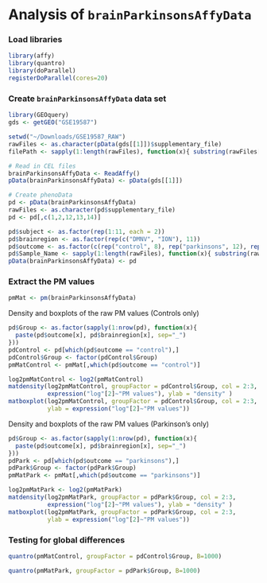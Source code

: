 Analysis of `brainParkinsonsAffyData`
========================================================

### Load libraries
```r
library(affy)
library(quantro)
library(doParallel)
registerDoParallel(cores=20)
```

### Create `brainParkinsonsAffyData` data set
```r
library(GEOquery)
gds <- getGEO("GSE19587")

setwd("~/Downloads/GSE19587_RAW")
rawFiles <- as.character(pData(gds[[1]])$supplementary_file)
filePath <- sapply(1:length(rawFiles), function(x){ substring(rawFiles[x], 73) })

# Read in CEL files
brainParkinsonsAffyData <- ReadAffy()
pData(brainParkinsonsAffyData) <- pData(gds[[1]])

# Create phenoData
pd <- pData(brainParkinsonsAffyData)
rawFiles <- as.character(pd$supplementary_file)
pd <- pd[,c(1,2,12,13,14)]

pd$subject <- as.factor(rep(1:11, each = 2))
pd$brainregion <- as.factor(rep(c("DMNV", "ION"), 11))
pd$outcome <- as.factor(c(rep("control", 8), rep("parkinsons", 12), rep("control", 2)))
pd$Sample_Name <- sapply(1:length(rawFiles), function(x){ substring(rawFiles[x], 83)})
pData(brainParkinsonsAffyData) <- pd
```

### Extract the PM values
```r
pmMat <- pm(brainParkinsonsAffyData)
```


Density and boxplots of the raw PM values (Controls only)
```r
pd$Group <- as.factor(sapply(1:nrow(pd), function(x){
  paste(pd$outcome[x], pd$brainregion[x], sep="_")
}))
pdControl <- pd[which(pd$outcome == "control"),]
pdControl$Group <- factor(pdControl$Group)
pmMatControl <- pmMat[,which(pd$outcome == "control")]

log2pmMatControl <- log2(pmMatControl)
matdensity(log2pmMatControl, groupFactor = pdControl$Group, col = 2:3, 
           expression("log"[2]~"PM values"), ylab = "density" )
matboxplot(log2pmMatControl, groupFactor = pdControl$Group, col = 2:3, 
           ylab = expression("log"[2]~"PM values"))
```


Density and boxplots of the raw PM values (Parkinson's only)
```r
pd$Group <- as.factor(sapply(1:nrow(pd), function(x){
  paste(pd$outcome[x], pd$brainregion[x], sep="_")
}))
pdPark <- pd[which(pd$outcome == "parkinsons"),]
pdPark$Group <- factor(pdPark$Group)
pmMatPark <- pmMat[,which(pd$outcome == "parkinsons")]

log2pmMatPark <- log2(pmMatPark)
matdensity(log2pmMatPark, groupFactor = pdPark$Group, col = 2:3, 
           expression("log"[2]~"PM values"), ylab = "density" )
matboxplot(log2pmMatPark, groupFactor = pdPark$Group, col = 2:3, 
           ylab = expression("log"[2]~"PM values"))
```



### Testing for global differences
```r
quantro(pmMatControl, groupFactor = pdControl$Group, B=1000)
```

```r
quantro(pmMatPark, groupFactor = pdPark$Group, B=1000)
```
